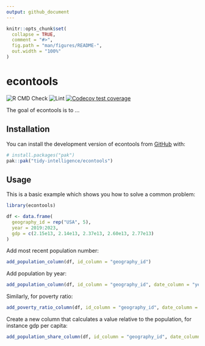 ```yaml
---
output: github_document
---
```


<!-- README.md is generated from README.Rmd. Please edit that file -->

```r
knitr::opts_chunk$set(
  collapse = TRUE,
  comment = "#>",
  fig.path = "man/figures/README-",
  out.width = "100%"
)
```

# econtools

<!-- badges: start -->
![R CMD Check](https://github.com/tidy-intelligence/econtools/actions/workflows/R-CMD-check.yaml/badge.svg)
![Lint](https://github.com/tidy-intelligence/econtools/actions/workflows/lint.yaml/badge.svg)
[![Codecov test coverage](https://codecov.io/gh/tidy-intelligence/econtools/graph/badge.svg)](https://app.codecov.io/gh/tidy-intelligence/econtools)
<!-- badges: end -->

The goal of econtools is to ...

## Installation

You can install the development version of econtools from [GitHub](https://github.com/) with:

``` r
# install.packages("pak")
pak::pak("tidy-intelligence/econtools")
```

## Usage

This is a basic example which shows you how to solve a common problem:

```r
library(econtools)
```

```r
df <- data.frame(
  geography_id = rep("USA", 5),
  year = 2019:2023,
  gdp = c(2.15e13, 2.14e13, 2.37e13, 2.60e13, 2.77e13)
)
```

Add most recent population number:
```r
add_population_column(df, id_column = "geography_id")
```

Add population by year:

```r
add_population_column(df, id_column = "geography_id", date_column = "year")
```

Similarly, for poverty ratio:
```r
add_poverty_ratio_column(df, id_column = "geography_id", date_column = "year")
```

Create a new column that calculates a value relative to the population, for instance gdp per capita:
```r
add_population_share_column(df, id_column = "geography_id", date_column = "year", value_column = "gdp")
```